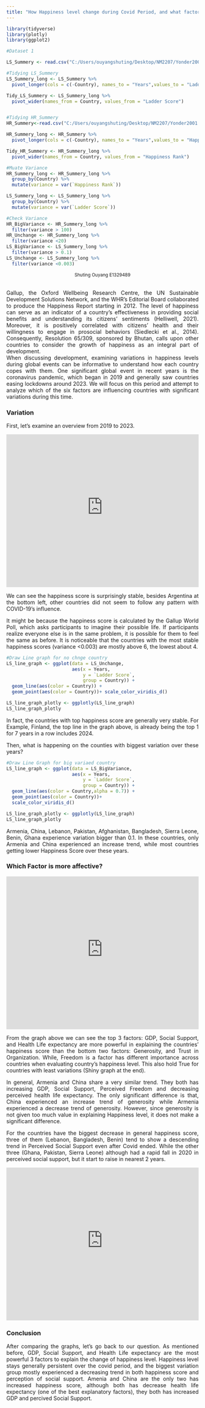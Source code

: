 ```yaml
---
title: "How Happiness level change during Covid Period, and what factors are affecting the most?"
---
```


```{=html}
<style>
  h1 {
    text-align: center;
  }
</style>
```
```r
library(tidyverse)
library(plotly)
library(ggplot2)
```

```r
#Dataset 1

LS_Summery <- read.csv("C:/Users/ouyangshuting/Desktop/NM2207/Yonder2001.github.io/Data/Happiness Score 2019-2024 .csv")

#Tidying LS_Summery
LS_Summery_long <- LS_Summery %>% 
  pivot_longer(cols = c(-Country), names_to = "Years",values_to = "Ladder Score")

Tidy_LS_Summery <- LS_Summery_long %>% 
  pivot_wider(names_from = Country, values_from = "Ladder Score")


#Tidying HR_Summery
HR_Summery<-read.csv("C:/Users/ouyangshuting/Desktop/NM2207/Yonder2001.github.io/Data/Happiness Ranking 2019-2024.csv")

HR_Summery_long <- HR_Summery %>% 
  pivot_longer(cols = c(-Country), names_to = "Years",values_to = "Happiness Rank")

Tidy_HR_Summery <- HR_Summery_long %>% 
  pivot_wider(names_from = Country, values_from = "Happiness Rank")

#Muate Variance 
HR_Summery_long <- HR_Summery_long %>%
  group_by(Country) %>%
  mutate(variance = var(`Happiness Rank`))

LS_Summery_long <- LS_Summery_long %>%
  group_by(Country) %>%
  mutate(variance = var(`Ladder Score`))

#Check Variance 
HR_BigVariance <- HR_Summery_long %>%
  filter(variance > 100)
HR_Unchange <- HR_Summery_long %>%
  filter(variance <20)
LS_BigVariance <- LS_Summery_long %>%
  filter(variance > 0.1)
LS_Unchange <- LS_Summery_long %>%
  filter(variance <0.003)
```
<center><small> Shuting Ouyang E1329489 </small></center>
<br>
<div style="text-align: justify;">
<p>Gallup, the Oxford Wellbeing Research Centre, the UN Sustainable Development Solutions Network, and the WHR's Editorial Board collaborated to produce the Happiness Report starting in 2012. The level of happiness can serve as an indicator of a country's effectiveness in providing social benefits and understanding its citizens’ sentiments (Helliwell, 2021). Moreover, it is positively correlated with citizens’ health and their willingness to engage in prosocial behaviors (Siedlecki et al., 2014). Consequently, Resolution 65/309, sponsored by Bhutan, calls upon other countries to consider the growth of happiness as an integral part of development.
<br>
When discussing development, examining variations in happiness levels during global events can be informative to understand how each country copes with them. One significant global event in recent years is the coronavirus pandemic, which began in 2019 and generally saw countries easing lockdowns around 2023. We will focus on this period and attempt to analyze which of the six factors are influencing countries with significant variations during this time.
</p>

<h3>Variation</h3>
<p>First, let’s examine an overview from 2019 to 2023.</p>


```{=html}
<iframe height="400" width="100%" frameborder="no" src="https://shutingouyang.shinyapps.io/Happiness_Global/"> </iframe>
```

We can see the happiness score is surprisingly stable, besides Argentina at the bottom left, other countries did not seem to follow any pattern with COVID-19’s influence.

It might be because the happiness score is calculated by the Gallup World Poll, which asks participants to imagine their possible life. If participants realize everyone else is in the same problem, it is possible for them to feel the same as before. It is noticeable that the countries with the most stable happiness scores (variance <0.003) are mostly above 6, the lowest about 4.

```r

#Draw Line graph for no chnge country 
LS_line_graph <- ggplot(data = LS_Unchange, 
                        aes(x = Years, 
                            y = `Ladder Score`, 
                            group = Country)) +
  geom_line(aes(color = Country)) +
  geom_point(aes(color = Country))+ scale_color_viridis_d()

LS_line_graph_plotly <- ggplotly(LS_line_graph)
LS_line_graph_plotly
```

In fact, the countries with top happiness score are generally very stable. For Example, Finland, the top line in the graph above, is already being the top 1 for 7 years in a row includes 2024.
 
Then, what is happening on the counties with biggest variation over these years? 


```r
#Draw Line Graph for big variaed country
LS_line_graph <- ggplot(data = LS_BigVariance, 
                        aes(x = Years, 
                            y = `Ladder Score`, 
                            group = Country)) +
  geom_line(aes(color = Country,alpha = 0.7)) +
  geom_point(aes(color = Country))+ 
  scale_color_viridis_d()

LS_line_graph_plotly <- ggplotly(LS_line_graph)
LS_line_graph_plotly
```

Armenia, China, Lebanon, Pakistan, Afghanistan, Bangladesh, Sierra Leone, Benin, Ghana experience variation bigger than 0.1. In these countries, only Armenia and China experienced an increase trend, while most countries getting lower Happiness Score over these years. 

<h3>Which Factor is more affective?</h3>
```{=html}
<iframe height="400" width="100%" frameborder="no" src="https://shutingouyang.shinyapps.io/6FactorsExplained/"> </iframe>
```

From the graph above we can see the top 3 factors: GDP, Social Support, and Health Life expectancy are more powerful in explaining the countries’ happiness score than the bottom two factors: Generosity, and Trust in Organization. While, Freedom is a factor has different importance across countries when evaluating country’s happiness level. This also hold True for countries with least variations (Shiny graph at the end). 

In general, Armenia and China share a very similar trend. They both has increasing GDP, Social Support, Perceived Freedom and decreasing perceived health life expectancy. The only significant difference is that, China experienced an increase trend of generosity while Armenia experienced a decrease trend of generosity. However, since generosity is not given too much value in explaining Happiness level, it does not make a significant difference.  

For the countries have the biggest decrease in general happiness score, three of them (Lebanon, Bangladesh, Benin) tend to show a descending trend in Perceived Social Support even after Covid ended. While the other three (Ghana, Pakistan, Sierra Leone) although had a rapid fall in 2020 in perceived social support, but it start to raise in nearest 2 years. 


```{=html}
<iframe height="400" width="100%" frameborder="no" src="https://shutingouyang.shinyapps.io/personal_app3/"> </iframe>
```
<h3>Conclusion </h3>
After comparing the graphs, let’s go back to our question. As mentioned before, GDP, Social Support, and Health Life expectancy are the most powerful 3 factors to explain the change of happiness level. Happiness level stays generally persistent over the covid period, and the biggest variation group mostly experienced a decreasing trend in both happiness score and perception of social support. Amenia and China are the only two has increased happiness score, although both has decrease health life expectancy (one of the best explanatory factors), they both has increased GDP and percived Social Support.

</div>